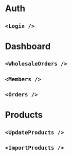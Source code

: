 

# Auth

## `<Login />`

<Login />

# Dashboard

## `<WholesaleOrders />`

<WholesaleOrders />

## `<Members />`

<Members />

## `<Orders />`

<Orders />

# Products

## `<UpdateProducts />`

<UpdateProducts />

## `<ImportProducts />`

<ImportProducts />
